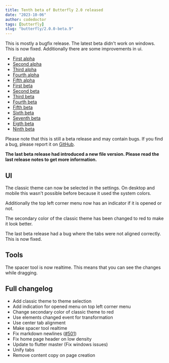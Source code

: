 ```yaml
---
title: Tenth beta of Butterfly 2.0 released
date: "2023-10-06"
author: codedoctor
tags: [butterfly]
slug: "butterfly/2.0.0-beta.9"
---
```


This is mostly a bugfix release. The latest beta didn't work on windows.
This is now fixed. Additionally there are some improvements in ui.

- [First alpha](/butterfly/2.0.0-alpha.0)
- [Second alpha](/butterfly/2.0.0-alpha.1)
- [Third alpha](/butterfly/2.0.0-alpha.2)
- [Fourth alpha](/butterfly/2.0.0-alpha.3)
- [Fifth alpha](/butterfly/2.0.0-alpha.4)
- [First beta](/butterfly/2.0.0-beta.0)
- [Second beta](/butterfly/2.0.0-beta.1)
- [Third beta](/butterfly/2.0.0-beta.2)
- [Fourth beta](/butterfly/2.0.0-beta.3)
- [Fifth beta](/butterfly/2.0.0-beta.4)
- [Sixth beta](/butterfly/2.0.0-beta.5)
- [Seventh beta](/butterfly/2.0.0-beta.6)
- [Eigth beta](/butterfly/2.0.0-beta.7)
- [Ninth beta](/butterfly/2.0.0-beta.8)

Please note that this is still a beta release and may contain bugs. If you find a bug, please report it on [GitHub](https://linwood.dev/butterfly/report).

**The last beta release had introduced a new file version. Please read the last release notes to get more information.**

## UI

The classic theme can now be selected in the settings. On desktop and mobile this wasn't possible before because it used the system colors.

Additionally the top left corner menu now has an indicator if it is opened or not.

The secondary color of the classic theme has been changed to red to make it look better.

The last beta release had a bug where the tabs were not aligned correctly. This is now fixed.

## Tools

The spacer tool is now realtime. This means that you can see the changes while dragging.

## Full changelog

* Add classic theme to theme selection
* Add indication for opened menu on top left corner menu
* Change secondary color of classic theme to red
* Use elements changed event for transformation
* Use center tab alignment
* Make spacer tool realtime
* Fix markdown newlines ([#501](https://github.com/LinwoodDev/Butterfly/issues/501))
* Fix home page header on low density
* Update to flutter master (Fix windows issues)
* Unify tabs
* Remove content copy on page creation
